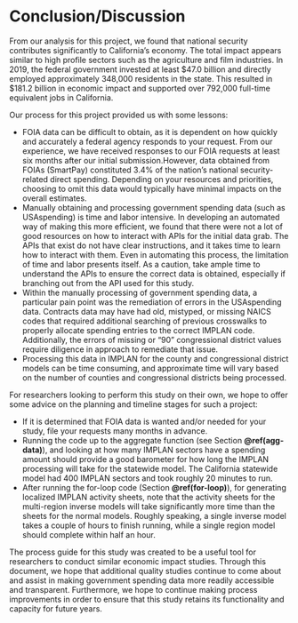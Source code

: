 # Conclusion/Discussion {#conclusion} 
From our analysis for this project, we found that national security contributes significantly to California’s economy. The total impact appears similar to high profile sectors such as the agriculture and film industries. In 2019, the federal government invested at least $47.0 billion and directly employed approximately 348,000 residents in the state. This resulted in $181.2 billion in economic impact and supported over 792,000 full-time equivalent jobs in California. 

Our process for this project provided us with some lessons:

- FOIA data can be difficult to obtain, as it is dependent on how quickly and accurately a federal agency responds to your request. From our experience, we have received responses to our FOIA requests at least six months after our initial submission.However, data obtained from FOIAs (SmartPay) constituted 3.4% of the nation’s national security-related direct spending. Depending on your resources and priorities, choosing to omit this data would typically have minimal impacts on the overall estimates. 
- Manually obtaining and processing government spending data (such as USAspending) is time and labor intensive. In developing an automated way of making this more efficient, we found that there were not a lot of good resources on how to interact with APIs for the initial data grab. The APIs that exist do not have clear instructions, and it takes time to learn how to interact with them. Even in automating this process, the limitation of time and labor presents itself. As a caution, take ample time to understand the APIs to ensure the correct data is obtained, especially if branching out from the API used for this study.    
- Within the manually processing of government spending data, a particular pain point was the remediation of errors in the USAspending data. Contracts data may have had old, mistyped, or missing NAICS codes that required additional searching of previous crosswalks to properly allocate spending entries to the correct IMPLAN code. Additionally, the errors of missing or “90” congressional district values require diligence in approach to remediate that issue. 
- Processing this data in IMPLAN for the county and congressional district models can be time consuming, and approximate time will vary based on the number of counties and congressional districts being processed.  

For researchers looking to perform this study on their own, we hope to offer some advice on the planning and timeline stages for such a project: 

- If it is determined that FOIA data is wanted and/or needed for your study, file your requests many months in advance. 
- Running the code up to the aggregate function (see Section **\@ref(agg-data)**), and looking at how many IMPLAN sectors have a spending amount should provide a good barometer for how long the IMPLAN processing will take for the statewide model. The California statewide model had 400 IMPLAN sectors and took roughly 20 minutes to run. 
- After running the for-loop code (Section **\@ref(for-loop)**), for generating localized IMPLAN activity sheets, note that the activity sheets for the multi-region inverse models will take significantly more time than the sheets for the normal models. Roughly speaking, a single inverse model takes a couple of hours to finish running, while a single region model should complete within half an hour. 

The process guide for this study was created to be a useful tool for researchers to conduct similar economic impact studies. Through this document, we hope that additional quality studies continue to come about and assist in making government spending data more readily accessible and transparent. Furthermore, we hope to continue making process improvements in order to ensure that this study retains its functionality and capacity for future years. 

